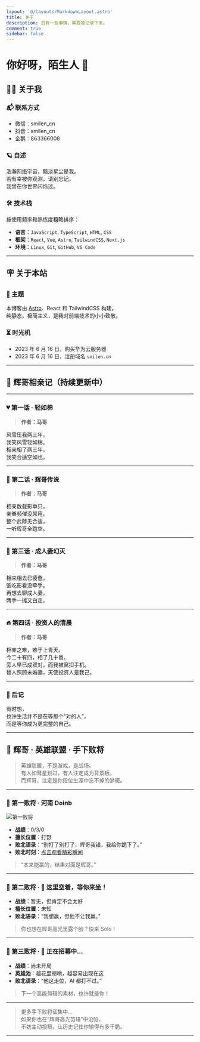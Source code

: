 ```yaml
---
layout: '@/layouts/MarkdownLayout.astro'
title: 关于
description: 总有一些事情，需要被记录下来。
comment: true
sidebar: false
---
```


# 你好呀，陌生人 👋

## 🧑‍💻 关于我

### 📬 联系方式

- 微信：smilen_cn  
- 抖音：smilen_cn  
- 企鹅：863366008

### 🪐 自述

浩瀚网络宇宙，黯淡星尘是我。  
若有幸被你观测，请别忘记。  
我曾在你世界闪烁过。

### 🛠️ 技术栈

按使用频率和熟练度粗略排序：

- **语言**：`JavaScript`, `TypeScript`, `HTML`, `CSS`  
- **框架**：`React`, `Vue`, `Astro`, `TailwindCSS`, `Next.js`  
- **环境**：`Linux`, `Git`, `GitHub`, `VS Code`

---

## 🪧 关于本站

### 🎨 主题

本博客由 [Astro](https://astro.build)、React 和 TailwindCSS 构建，  
纯静态，极简主义，是我对前端技术的小小致敬。

### ⏳ 时光机

- 2023 年 6 月 16 日，购买华为云服务器  
- 2023 年 6 月 16 日，注册域名 `smilen.cn`

---

## 📜 辉哥相亲记（持续更新中）

---

### 💔 第一话 · 轻如棉  
> **作者：马哥**

风雪压我两三年，  
我笑风雪轻如棉。  
相亲相了两三年，  
我笑合适空如也。

---

### 🧨 第二话 · 辉哥传说  
> **作者：马哥**

相亲数载影单只，  
亲眷频催没屌用。  
整个武陟无合适，  
一听辉哥全跑空。

---

### 🥀 第三话 · 成人妻幻灭  
> **作者：马哥**

相来相去已疲惫，  
饭吃影看没牵手。  
再想去聊成人妻，  
两手一摊又白走。

---

### 🔥 第四话 · 投资人的清晨  
> **作者：马哥**

相亲之难，难于上青天。  
今二十有四，相了几十番。  
旁人早已成双对，而我被窝扣手机。  
替人照顾未婚妻，天使投资人是我己。

---

### 🌌 后记

有时想，  
也许生活并不是在等那个“对的人”，  
而是等你成为更完整的自己。

---

## 🧠 辉哥 · 英雄联盟 · 手下败将

> 英雄联盟，不是游戏，是战场。  
> 有人如彗星划过，有人注定成为背景板。  
> 而辉哥，注定是你段位生涯中忘不掉的梦魇。

---

### 🥇 第一败将 · 河南 Doinb

![第一败将](/assets/about/0a9ca903-a1e4-4e63-8277-2b4ae05413ec.png)

- **战绩**：0/3/0  
- **擅长位置**：打野  
- **败北语录**：“别打了别打了，辉哥我错，我给你跪下了。”  
- **败北时刻**：[点击观看精彩瞬间](/assets/about/a28d0aae-4bdd-4533-b5f2-888825076808.mp4)

> “本来能赢的，结果对面是辉哥。”

---

### 🥈 第二败将 · 👀 这里空着，等你来坐！

- **战绩**：暂无，但肯定不会太好  
- **擅长位置**：未知  
- **败北语录**：“我想赢，但他不让我赢。”

> 你也想在辉哥高光里露个脸？快来 Solo！

---

### 🥉 第三败将 · 📢 正在招募中…

- **战绩**：尚未开局  
- **英雄池**：越花里胡哨，越容易出现在这  
- **败北语录**：“他这走位，AI 都打不过。”

> 下一个高能剪辑的素材，也许就是你！

---

> 更多手下败将征集中…  
> 如果你也在“辉哥高光剪辑”中沦陷，  
> 不妨主动投稿，让历史记住你输得有多干脆。

---
